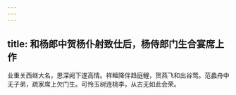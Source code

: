 ```yaml
---
---
---
```

title: 和杨郎中贺杨仆射致仕后，杨侍郎门生合宴席上作
---



业重关西继大名，恩深阙下遂高情。祥鳣降伴趋庭鲤，贺燕飞和出谷莺。范蠡舟中无子弟，疏家席上欠门生。可怜玉树连桃李，从古无如此会荣。